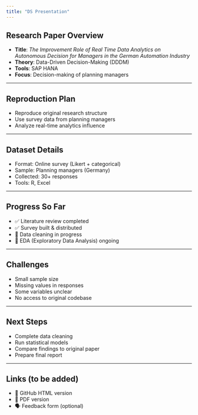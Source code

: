 ```yaml
---
title: "DS Presentation"
---
```


## Research Paper Overview

-   **Title**: *The Improvement Role of Real Time Data Analytics on Autonomous Decision for Managers in the German Automation Industry*
-   **Theory**: Data-Driven Decision-Making (DDDM)
-   **Tools**: SAP HANA
-   **Focus**: Decision-making of planning managers

------------------------------------------------------------------------

## Reproduction Plan

-   Reproduce original research structure
-   Use survey data from planning managers
-   Analyze real-time analytics influence

------------------------------------------------------------------------

## Dataset Details

-   Format: Online survey (Likert + categorical)
-   Sample: Planning managers (Germany)
-   Collected: 30+ responses
-   Tools: R, Excel

------------------------------------------------------------------------

## Progress So Far

-   ✅ Literature review completed
-   ✅ Survey built & distributed
-   🔄 Data cleaning in progress
-   🔄 EDA (Exploratory Data Analysis) ongoing

------------------------------------------------------------------------

## Challenges

-   Small sample size
-   Missing values in responses
-   Some variables unclear
-   No access to original codebase

------------------------------------------------------------------------

## Next Steps

-   Complete data cleaning
-   Run statistical models
-   Compare findings to original paper
-   Prepare final report

------------------------------------------------------------------------

## Links (to be added)

-   🔗 GitHub HTML version
-   📄 PDF version
-   🗣️ Feedback form (optional)
